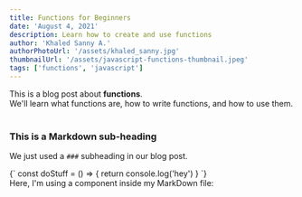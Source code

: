 ```yaml
---
title: Functions for Beginners
date: 'August 4, 2021'
description: Learn how to create and use functions
author: 'Khaled Sanny A.'
authorPhotoUrl: '/assets/khaled_sanny.jpg'
thumbnailUrl: '/assets/javascript-functions-thumbnail.jpeg'
tags: ['functions', 'javascript']
---
```


<div>
  This is a blog post about <strong>functions</strong>. <br />
  We'll learn what functions are, how to write functions, and how to use them.
</div>

<br />

### This is a Markdown sub-heading

We just used a `###` subheading in our blog post.

<SyntaxHighlighter language='javascript'>
  {`
    const doStuff = () => {
      return console.log('hey')
    }
  `}
</SyntaxHighlighter>

<div>Here, I'm using a component inside my MarkDown file: </div>
